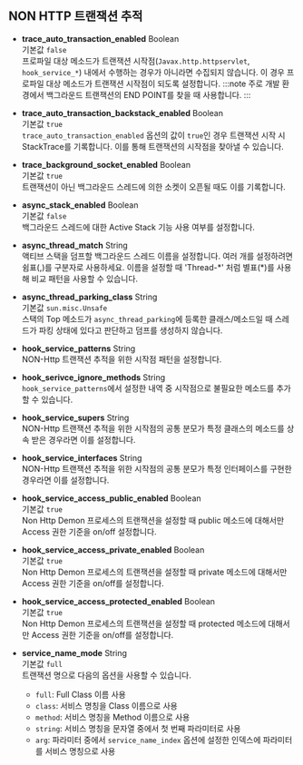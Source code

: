 ## NON HTTP 트랜잭션 추적

* **trace_auto_transaction_enabled** <span class='type'>Boolean</span><br/>
기본값 `false`<br/>프로파일 대상 메소드가 트랜잭션 시작점(`Javax.http.httpservlet`, `hook_service_*`) 내에서 수행하는 경우가 아니라면 수집되지 않습니다. 이 경우 프로파일 대상 메소드가 트랜잭션 시작점이 되도록 설정합니다.
:::note
주로 개발 환경에서 백그라운드 트랜잭션의 END POINT를 찾을 때 사용합니다.
:::

* **trace_auto_transaction_backstack_enabled** <span class='type'>Boolean</span><br/>
기본값 `true`<br/>`trace_auto_transaction_enabled` 옵션의 값이 `true`인 경우 트랜잭션 시작 시 StackTrace를 기록합니다. 이를 통해 트랜잭션의 시작점을 찾아낼 수 있습니다.

* **trace_background_socket_enabled** <span class='type'>Boolean</span><br/>
기본값 `true`<br/>
트랜잭션이 아닌 백그라운드 스레드에 의한 소켓이 오픈될 때도 이를 기록합니다.

* **async_stack_enabled** <span class='type'>Boolean</span><br/>
기본값 `false`<br/>백그라운드 스레드에 대한 Active Stack 기능 사용 여부를 설정합니다.

* **async_thread_match** <span class='type'>String</span><br/>
액티브 스택을 덤프할 백그라운드 스레드 이름을 설정합니다. 여러 개를 설정하려면 쉼표(,)를 구분자로 사용하세요. 이름을 설정할 때 'Thread-\*' 처럼 별표(\*)를 사용해 비교 패턴을 사용할 수 있습니다.

* **async_thread_parking_class** <span class='type'>String</span><br/>
기본값 `sun.misc.Unsafe`<br/>스택의 Top 메소드가 `async_thread_parking`에 등록한 클래스/메소드일 때 스레드가 파킹 상태에 있다고 판단하고 덤프를 생성하지 않습니다.

* **hook_service_patterns** <span class='type'>String</span><br/>
NON-Http 트랜잭션 추적을 위한 시작점 패턴을 설정합니다.

* **hook_serivce_ignore_methods** <span class='type'>String</span><br/>
`hook_service_patterns`에서 설정한 내역 중 시작점으로 불필요한 메소드를 추가할 수 있습니다.

* **hook_service_supers** <span class='type'>String</span><br/>
NON-Http 트랜잭션 추적을 위한 시작점의 공통 분모가 특정 클래스의 메소드를 상속 받은 경우라면 이를 설정합니다.

* **hook_service_interfaces** <span class='type'>String</span><br/>
NON-Http 트랜잭션 추적을 위한 시작점의 공통 분모가 특정 인터페이스를 구현한 경우라면 이를 설정합니다.

* **hook_service_access_public_enabled** <span class='type'>Boolean</span><br/>
기본값 `true`<br/>Non Http Demon 프로세스의 트랜잭션을 설정할 때 public 메소드에 대해서만 Access 권한 기준을 on/off 설정합니다.

* **hook_service_access_private_enabled** <span class='type'>Boolean</span><br/>
기본값 `true`<br/>Non Http Demon 프로세스의 트랜잭션을 설정할 때 private 메소드에 대해서만 Access 권한 기준을 on/off를 설정합니다.

* **hook_service_access_protected_enabled** <span class='type'>Boolean</span><br/>
기본값 `true`<br/>Non Http Demon 프로세스의 트랜잭션을 설정할 때 protected 메소드에 대해서만 Access 권한 기준을 on/off를 설정합니다.

* **service_name_mode** <span class='type'>String</span><br/>
    기본값 `full`<br/>트랜잭션 명으로 다음의 옵션을 사용할 수 있습니다.

    * `full`: Full Class 이름 사용
    * `class`: 서비스 명칭을 Class 이름으로 사용
    * `method`: 서비스 명칭을 Method 이름으로 사용
    * `string`: 서비스 명칭을 문자열 중에서 첫 번째 파라미터로 사용
    * `arg`: 파라미터 중에서 `service_name_index` 옵션에 설정한 인덱스에 파라미터를 서비스 명칭으로 사용